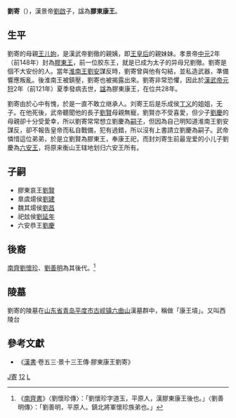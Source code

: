 '''劉寄'''（{{bd|前2世纪|？|前121年||catIdx=Liu,刘}}），漢景帝[[劉啟|劉啟]]子，諡為'''膠東康王'''。

==生平==
劉寄的母親[[王儿姁|王儿姁]]，是漢武帝劉徹的親姨，即[[孝景王皇后|王皇后]]的親妹妹。孝景帝[[中元|中元]]2年（前148年）封為[[膠東王|膠東王]]，前一位胶东王，就是已成为太子的异母兄劉徹。劉寄是個不大安份的人。當年[[淮南王|淮南王]][[劉安|劉安]]謀反時，劉寄曾與他有勾結，並私造武器，準備響應叛亂。後淮南王被鎮壓，劉寄也被揭露出來。劉寄非常恐懼，因此於[[漢武帝|漢武帝]][[元狩|元狩]]2年（前121年）夏季發病去世，[[諡號|諡]]為膠東康王，在位共28年。

劉寄由於心中有愧，於是一直不敢立继承人。刘寄王后是乐成侯[[丁义|丁义]]的姐姐，无子。在他死後，武帝聽聞他的長子[[刘贤_(胶东王)|劉賢]]母親無寵，劉賢亦不受喜愛，但少子[[刘庆_(六安王)|劉慶]]的母親卻十分受愛幸，所以劉寄常常想立劉慶為[[嗣子|嗣子]]，但因為自己明知道淮南王劉安謀反，卻不報告皇帝而私自戰備，犯有過錯，所以沒有上書請立劉慶為嗣子。武帝憐惜這位弟弟，於是立劉賢為膠東王，奉康王祀，而封刘寄生前最宠爱的小儿子劉慶為[[六安王|六安王]]，将原来衡山王辖地划归六安王所有。

==子嗣==
*膠東哀王[[刘贤_(胶东王)|劉賢]]
*臯虞煬侯[[劉建_(皋虞侯)|劉建]]
*魏其煬侯[[刘昌_(魏其侯)|劉昌]]
*祀玆侯[[刘延年_(祀兹侯)|劉延年]]
*六安恭王[[刘庆_(六安王)|劉慶]]

==後裔==
[[南齊|南齊]][[劉懷珍|劉懷珍]]、[[劉善明|劉善明]]為其後代。<ref>《[[南齊書|南齊書]]》〈劉懷珍傳〉：「劉懷珍字道玉，平原人，漢膠東康王後也。」〈劉善明傳〉：「劉善明，平原人。鎮北將軍懷珍族弟也。」</ref>

==陵墓==
劉寄的陵墓在[[山东省|山东省]][[青岛市|青岛]][[平度市|平度市]][[古岘镇|古岘镇]][[六曲山|六曲山]]漢墓群中，稱做「康王墳」。又叫西陵台

==參考文獻==
*《[[漢書|漢書]]·卷五三·景十三王傳·膠東康王劉寄》
{{reflist}}

{{start box}}
{{s-before|中隔3年至[[劉徹|劉徹]]}}
{{s-title|[[西漢|西漢]][[膠東王|膠東王]]|前148年—前127年}}
{{s-after|子哀王[[劉賢_(膠東王)|劉賢]]}}
{{end box}}

[[Category:汉朝诸侯王|J寄]]
[[Category:汉景帝皇子|12]]
[[Category:山东政治人物|L]]